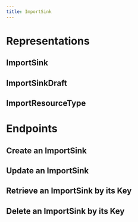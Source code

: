 ```yaml
---
title: ImportSink
---
```


# Representations

## ImportSink

<ApiType apiKey="import" type="ImportSink" />

## ImportSinkDraft

<ApiType apiKey="import" type="ImportSinkDraft" />

## ImportResourceType

<ApiType apiKey="import" type="ImportResourceType" />

# Endpoints

## Create an ImportSink

<ApiEndpoint
  apiKey="import"
  resource="/{projectKey}/import-sinks"
  method="POST"
/>

## Update an ImportSink

<ApiEndpoint
  apiKey="import"
  resource="/{projectKey}/import-sinks/{importSinkKey}"
  method="PUT"
/>

## Retrieve an ImportSink by its Key

<ApiEndpoint
  apiKey="import"
  resource="/{projectKey}/import-sinks/{importSinkKey}"
  method="GET"
/>

## Delete an ImportSink by its Key

<ApiEndpoint
  apiKey="import"
  resource="/{projectKey}/import-sinks/{importSinkKey}"
  method="DELETE"
/>
